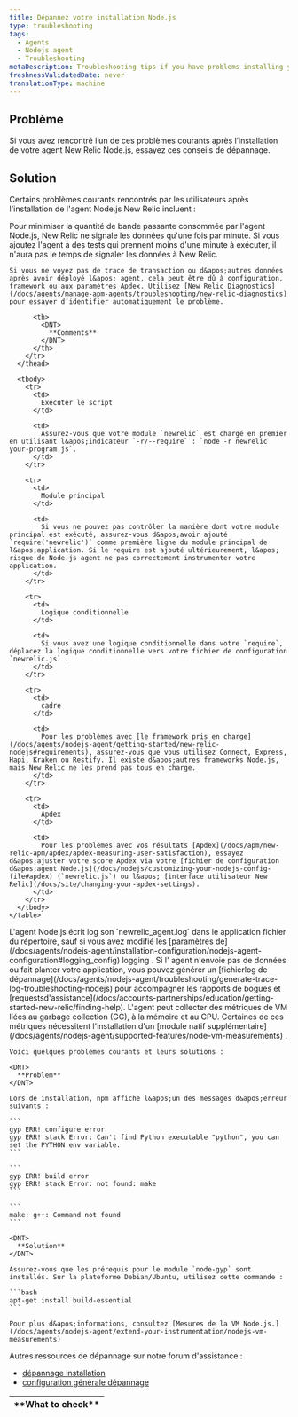 ```yaml
---
title: Dépannez votre installation Node.js
type: troubleshooting
tags:
  - Agents
  - Nodejs agent
  - Troubleshooting
metaDescription: Troubleshooting tips if you have problems installing your New Relic Node.js agent.
freshnessValidatedDate: never
translationType: machine
---
```


## Problème

Si vous avez rencontré l’un de ces problèmes courants après l’installation de votre agent New Relic Node.js, essayez ces conseils de dépannage.

## Solution

Certains problèmes courants rencontrés par les utilisateurs après l&apos;installation de l&apos;agent Node.js New Relic incluent :

<CollapserGroup>
  <Collapser id="no_data" title="Ne pas voir les données">
    Pour minimiser la quantité de bande passante consommée par l&apos;agent Node.js, New Relic ne signale les données qu&apos;une fois par minute. Si vous ajoutez l&apos;agent à des tests qui prennent moins d&apos;une minute à exécuter, il n&apos;aura pas le temps de signaler les données à New Relic.

    Si vous ne voyez pas de trace de transaction ou d&apos;autres données après avoir déployé l&apos; agent, cela peut être dû à configuration, framework ou aux paramètres Apdex. Utilisez [New Relic Diagnostics](/docs/agents/manage-apm-agents/troubleshooting/new-relic-diagnostics) pour essayer d’identifier automatiquement le problème.
  </Collapser>

  <Collapser id="installation" title="Problèmes d'installation">
    <table>
      <thead>
        <tr>
          <th>
            <DNT>
              **What to check**
            </DNT>
          </th>

          <th>
            <DNT>
              **Comments**
            </DNT>
          </th>
        </tr>
      </thead>

      <tbody>
        <tr>
          <td>
            Exécuter le script
          </td>

          <td>
            Assurez-vous que votre module `newrelic` est chargé en premier en utilisant l&apos;indicateur `-r/--require` : `node -r newrelic your-program.js`.
          </td>
        </tr>

        <tr>
          <td>
            Module principal
          </td>

          <td>
            Si vous ne pouvez pas contrôler la manière dont votre module principal est exécuté, assurez-vous d&apos;avoir ajouté `require('newrelic')` comme première ligne du module principal de l&apos;application. Si le require est ajouté ultérieurement, l&apos; risque de Node.js agent ne pas correctement instrumenter votre application.
          </td>
        </tr>

        <tr>
          <td>
            Logique conditionnelle
          </td>

          <td>
            Si vous avez une logique conditionnelle dans votre `require`, déplacez la logique conditionnelle vers votre fichier de configuration `newrelic.js` .
          </td>
        </tr>

        <tr>
          <td>
            cadre
          </td>

          <td>
            Pour les problèmes avec [le framework pris en charge](/docs/agents/nodejs-agent/getting-started/new-relic-nodejs#requirements), assurez-vous que vous utilisez Connect, Express, Hapi, Kraken ou Restify. Il existe d&apos;autres frameworks Node.js, mais New Relic ne les prend pas tous en charge.
          </td>
        </tr>

        <tr>
          <td>
            Apdex
          </td>

          <td>
            Pour les problèmes avec vos résultats [Apdex](/docs/apm/new-relic-apm/apdex/apdex-measuring-user-satisfaction), essayez d&apos;ajuster votre score Apdex via votre [fichier de configuration d&apos;agent Node.js](/docs/nodejs/customizing-your-nodejs-config-file#apdex) (`newrelic.js`) ou l&apos; [interface utilisateur New Relic](/docs/site/changing-your-apdex-settings).
          </td>
        </tr>
      </tbody>
    </table>
  </Collapser>

  <Collapser id="logs" title="fichier de log">
    L&apos;agent Node.js écrit log son `newrelic_agent.log` dans le application fichier du répertoire, sauf si vous avez modifié les [paramètres de](/docs/agents/nodejs-agent/installation-configuration/nodejs-agent-configuration#logging_config) logging . Si l&apos; agent n&apos;envoie pas de données ou fait planter votre application, vous pouvez générer un [fichierlog de dépannage](/docs/agents/nodejs-agent/troubleshooting/generate-trace-log-troubleshooting-nodejs) pour accompagner les rapports de bogues et [requestsd&apos;assistance](/docs/accounts-partnerships/education/getting-started-new-relic/finding-help).
  </Collapser>

  <Collapser id="vm_metrics" title="Métriques VM manquantes">
    L&apos;agent peut collecter des métriques de VM liées au garbage collection (GC), à la mémoire et au CPU. Certaines de ces métriques nécessitent l&apos;installation d&apos;un [module natif supplémentaire](/docs/agents/nodejs-agent/supported-features/node-vm-measurements) .

    Voici quelques problèmes courants et leurs solutions :

    <DNT>
      **Problem**
    </DNT>

    Lors de installation, npm affiche l&apos;un des messages d&apos;erreur suivants :

    ```
    gyp ERR! configure error
    gyp ERR! stack Error: Can't find Python executable "python", you can set the PYTHON env variable.
    ```

    ```
    gyp ERR! build error
    gyp ERR! stack Error: not found: make
    ```

    ```
    make: g++: Command not found
    ```

    <DNT>
      **Solution**
    </DNT>

    Assurez-vous que les prérequis pour le module `node-gyp` sont installés. Sur la plateforme Debian/Ubuntu, utilisez cette commande :

    ```bash
    apt-get install build-essential
    ```

    Pour plus d&apos;informations, consultez [Mesures de la VM Node.js.](/docs/agents/nodejs-agent/extend-your-instrumentation/nodejs-vm-measurements)
  </Collapser>
</CollapserGroup>

Autres ressources de dépannage sur notre forum d&apos;assistance :

* [dépannage installation](https://discuss.newrelic.com/t/node-js-troubleshooting-framework-install/108682)
* [configuration générale dépannage](https://discuss.newrelic.com/t/node-js-troubleshooting-framework-configuration/119977)